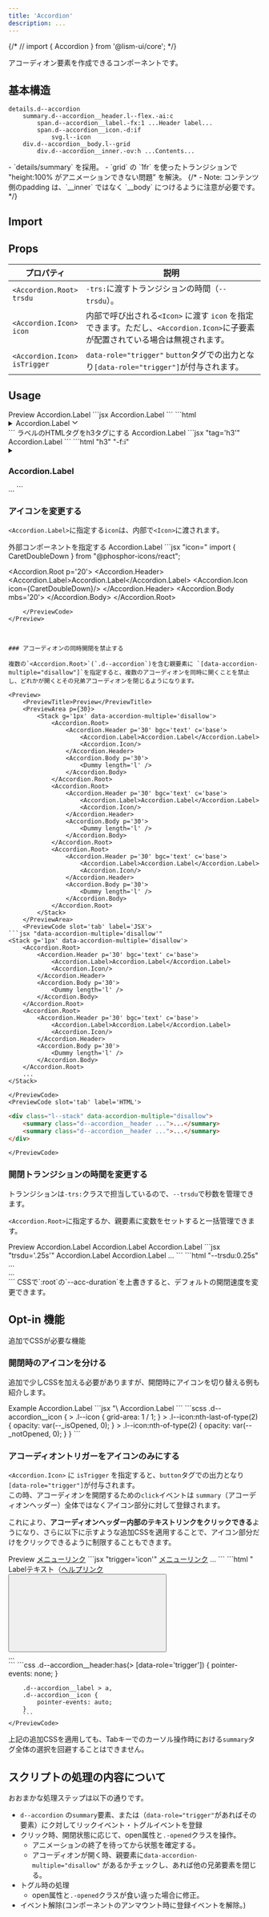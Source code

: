```yaml
---
title: 'Accordion'
description: ...
---
```



{/* // import { Accordion } from '@lism-ui/core'; */}

アコーディオン要素を作成できるコンポーネントです。


## 基本構造
```pug
details.d--accordion
	summary.d--accordion__header.l--flex.-ai:c
		span.d--accordion__label.-fx:1 ...Header label...
		span.d--accordion__icon.-d:if
			svg.l--icon
	div.d--accordion__body.l--grid
		div.d--accordion__inner.-ov:h ...Contents...
```

<Note title='実装方法について' type='info'>
- `details/summary` を採用。
- `grid` の `1fr` を使ったトランジションで "height:100% がアニメーションできない問題" を解決。
	{/* - Note: コンテンツ側のpadding は、`__inner` ではなく `__body` につけるように注意が必要です。 */}
</Note>


## Import

<ImportPackage component='Accordion' script='accordion.js'/>


## Props

| プロパティ | 説明 | 
|---|---|
| <PropBadge>`<Accordion.Root>`</PropBadge><br/>`trsdu` | `-trs:`に渡すトランジションの時間（<PropBadge type="cssvar">`--trsdu`</PropBadge>）。 |
| <PropBadge>`<Accordion.Icon>`</PropBadge><br/>`icon` | 内部で呼び出される`<Icon>` に渡す `icon` を指定できます。ただし、`<Accordion.Icon>`に子要素が配置されている場合は無視されます。 |
| <PropBadge>`<Accordion.Icon>`</PropBadge><br/>`isTrigger` | <PropBadge type="attr">`data-role="trigger"`</PropBadge> `button`タグでの出力となり`[data-role="trigger"]`が付与されます。|



## Usage

<Preview>
	<PreviewTitle>Preview</PreviewTitle>
	<PreviewArea p='20'>
		<Accordion.Root p='20'>
			<Accordion.Header>
				<Accordion.Label>Accordion.Label</Accordion.Label>
				<Accordion.Icon/>
			</Accordion.Header>
			<Accordion.Body mbs='20'>
				<Dummy length='l' />
			</Accordion.Body>
		</Accordion.Root>
	</PreviewArea>
	<PreviewCode slot='tab' label='JSX'>
		```jsx
		<Accordion.Root p='20'>
			<Accordion.Header>
				<Accordion.Label>Accordion.Label</Accordion.Label>
				<Accordion.Icon/>
			</Accordion.Header>
			<Accordion.Body mbs='20'>
				<Dummy length='l' />
			</Accordion.Body>
		</Accordion.Root>
		```
	</PreviewCode>
	<PreviewCode slot='tab' label='HTML'>
```html
<details class="d--accordion -p:20">
	<summary class="d--accordion__header l--flex -ai:c">
		<span class="d--accordion__label -fx:1">Accordion.Label</span>
		<span class="d--accordion__icon -d:if">
			<svg xmlns="http://www.w3.org/2000/svg" viewBox="0 0 256 256" width="1em" height="1em" fill="currentColor" focusable="false" class="l--icon" aria-hidden="true"><path d="M216.49,104.49l-80,80a12,12,0,0,1-17,0l-80-80a12,12,0,0,1,17-17L128,159l71.51-71.52a12,12,0,0,1,17,17Z"></path></svg>
		</span>
	</summary>
	<div class="d--accordion__body l--grid -mbs:20">
		<div class="d--accordion__inner -ov:h">
			<p>Lorem ipsum...</p>
		</div>
	</div>
</details>
```
	</PreviewCode>
</Preview>

<Preview>
	<PreviewTitle>ラベルのHTMLタグをh3タグにする</PreviewTitle>
	<PreviewArea p='20'>
		<Accordion.Root p='30'>
			<Accordion.Header>
				<Accordion.Label tag='h3' f='inherit' fw='bold'>Accordion.Label</Accordion.Label>
				<Accordion.Icon/>
			</Accordion.Header>
			<Accordion.Body mbs='20'>
				<Dummy length='l' />
			</Accordion.Body>
		</Accordion.Root>
	</PreviewArea>
	<PreviewCode slot='tab' label='JSX'>
	```jsx "tag='h3'"
	<Accordion.Root p='20'>
		<Accordion.Header>
			<Accordion.Label tag='h3' f='inherit' fw='bold'>Accordion.Label</Accordion.Label>
			<Accordion.Icon/>
		</Accordion.Header>
		<Accordion.Body mbs='20'>
			<Dummy length='l' />
		</Accordion.Body>
	</Accordion.Root>
	```
	</PreviewCode>
	<PreviewCode slot='tab' label='HTML'>
	```html "h3" "-f:i"
	<details class="d--accordion -p:20">
		<summary class="d--accordion__header l--flex -ai:c">
			<h3 class="d--accordion__label -fx:1 -f:i -fw:bold">Accordion.Label</h3>
			...
	```
	</PreviewCode>
</Preview>


### アイコンを変更する

`<Accordion.Label>`に指定する`icon`は、内部で`<Icon>`に渡されます。

<Preview>
	<PreviewTitle>外部コンポーネントを指定する</PreviewTitle>
	<PreviewArea p='20'>
		<Accordion.Root p='20'>
			<Accordion.Header>
				<Accordion.Label>Accordion.Label</Accordion.Label>
				<Accordion.Icon icon={CaretDoubleDown}/>
			</Accordion.Header>
			<Accordion.Body mbs='20'>
				<Dummy length='l' />
			</Accordion.Body>
		</Accordion.Root>
	</PreviewArea>
	<PreviewCode>
```jsx "icon="
import { CaretDoubleDown } from "@phosphor-icons/react";

<Accordion.Root p='20'>
	<Accordion.Header>
		<Accordion.Label>Accordion.Label</Accordion.Label>
		<Accordion.Icon icon={CaretDoubleDown}/>
	</Accordion.Header>
	<Accordion.Body mbs='20'>
		<Dummy length='l' />
	</Accordion.Body>
</Accordion.Root>
```
	</PreviewCode>
</Preview>



### アコーディオンの同時開閉を禁止する

複数の`<Accordion.Root>`(`.d--accordion`)を含む親要素に `[data-accordion-multiple="disallow"]`を指定すると、複数のアコーディオンを同時に開くことを禁止し、どれかが開くとその兄弟アコーディオンを閉じるようになります。

<Preview>
	<PreviewTitle>Preview</PreviewTitle>
	<PreviewArea p={30}>
		<Stack g='1px' data-accordion-multiple='disallow'>
			<Accordion.Root>
				<Accordion.Header p='30' bgc='text' c='base'>
					<Accordion.Label>Accordion.Label</Accordion.Label>
					<Accordion.Icon/>
				</Accordion.Header>
				<Accordion.Body p='30'>
					<Dummy length='l' />
				</Accordion.Body>
			</Accordion.Root>
			<Accordion.Root>
				<Accordion.Header p='30' bgc='text' c='base'>
					<Accordion.Label>Accordion.Label</Accordion.Label>
					<Accordion.Icon/>
				</Accordion.Header>
				<Accordion.Body p='30'>
					<Dummy length='l' />
				</Accordion.Body>
			</Accordion.Root>
			<Accordion.Root>
				<Accordion.Header p='30' bgc='text' c='base'>
					<Accordion.Label>Accordion.Label</Accordion.Label>
					<Accordion.Icon/>
				</Accordion.Header>
				<Accordion.Body p='30'>
					<Dummy length='l' />
				</Accordion.Body>
			</Accordion.Root>
		</Stack>
	</PreviewArea>
	<PreviewCode slot='tab' label='JSX'>
```jsx "data-accordion-multiple='disallow'"
<Stack g='1px' data-accordion-multiple='disallow'>
	<Accordion.Root>
		<Accordion.Header p='30' bgc='text' c='base'>
			<Accordion.Label>Accordion.Label</Accordion.Label>
			<Accordion.Icon/>
		</Accordion.Header>
		<Accordion.Body p='30'>
			<Dummy length='l' />
		</Accordion.Body>
	</Accordion.Root>
	<Accordion.Root>
		<Accordion.Header p='30' bgc='text' c='base'>
			<Accordion.Label>Accordion.Label</Accordion.Label>
			<Accordion.Icon/>
		</Accordion.Header>
		<Accordion.Body p='30'>
			<Dummy length='l' />
		</Accordion.Body>
	</Accordion.Root>
	...
</Stack>
```
	</PreviewCode>
	<PreviewCode slot='tab' label='HTML'>
```html "data-accordion-multiple=\"disallow\""
<div class="l--stack" data-accordion-multiple="disallow">
	<summary class="d--accordion__header ...">...</summary>
	<summary class="d--accordion__header ...">...</summary>
</div>
```
	</PreviewCode>
</Preview>


### 開閉トランジションの時間を変更する

トランジションは`-trs:`クラスで担当しているので、`--trsdu`で秒数を管理できます。

`<Accordion.Root>`に指定するか、親要素に変数をセットすると一括管理できます。

<Preview>
	<PreviewTitle>Preview</PreviewTitle>
	<PreviewArea p={30}>
		<Stack trsdu='.25s' g='30' style={{'--trsdu--acc': '.25s'}}>
			<Accordion.Root bgc='base-2' bxsh='1' bdrs='3'>
				<Accordion.Header p='30'>
					<Accordion.Label>Accordion.Label</Accordion.Label>
					<Accordion.Icon/>
				</Accordion.Header>
				<Accordion.Body p='30' bd='t' bdc='divider'>
					<Dummy length='l' />
				</Accordion.Body>
			</Accordion.Root>
			<Accordion.Root bgc='base-2' bxsh='1' bdrs='3'>
				<Accordion.Header p='30'>
					<Accordion.Label>Accordion.Label</Accordion.Label>
					<Accordion.Icon/>
				</Accordion.Header>
				<Accordion.Body p='30' bd='t' bdc='divider'>
					<Dummy length='l' />
				</Accordion.Body>
			</Accordion.Root>
			<Accordion.Root bgc='base-2' bxsh='1' bdrs='3'>
				<Accordion.Header p='30'>
					<Accordion.Label>Accordion.Label</Accordion.Label>
					<Accordion.Icon/>
				</Accordion.Header>
				<Accordion.Body  p='30' bd='t' bdc='divider'>
					<Dummy length='l' />
				</Accordion.Body>
			</Accordion.Root>
		</Stack>
	</PreviewArea>
	<PreviewCode slot='tab' label='JSX'>
		```jsx "trsdu='.25s'"
		<Stack trsdu='.25s' g='30'>
			<Accordion.Root bgc='base-2' bxsh='1' bdrs='3'>
				<Accordion.Header p='30'>
					<Accordion.Label>Accordion.Label</Accordion.Label>
					<Accordion.Icon/>
				</Accordion.Header>
				<Accordion.Body p='30' bd='t' bdc='divider'>
					<Dummy length='l' />
				</Accordion.Body>
			</Accordion.Root>
			<Accordion.Root bgc='base-2' bxsh='1' bdrs='3'>
				<Accordion.Header p='30'>
					<Accordion.Label>Accordion.Label</Accordion.Label>
					<Accordion.Icon/>
				</Accordion.Header>
				<Accordion.Body p='30' bd='t' bdc='divider'>
					<Dummy length='l' />
				</Accordion.Body>
			</Accordion.Root>
			...
		</Stack>
		```
	</PreviewCode>
<PreviewCode slot='tab' label='HTML'>
```html "--trsdu:0.25s"
<div class="l--stack -g:30" style="--trsdu:0.25s">
	<summary class="d--accordion__header ...">...</summary>
	<summary class="d--accordion__header ...">...</summary>
</div>
```
</PreviewCode>
</Preview>


<Callout type='info'>
CSSで`:root`の`--acc-duration`を上書きすると、デフォルトの開閉速度を変更できます。
</Callout>




## Opt-in 機能

追加でCSSが必要な機能

### 開閉時のアイコンを分ける

追加で少しCSSを加える必要がありますが、開閉時にアイコンを切り替える例も紹介します。

<Preview>
	<PreviewTitle>Example</PreviewTitle>
	<PreviewArea>
		<Accordion.Root p='20'>
			<Accordion.Header>
				<Accordion.Label>Accordion.Label</Accordion.Label>
				<Accordion.Icon>
					<Icon trs icon={{as:Plus, weight:'bold'}} />
					<Icon trs icon={{as:Minus, weight:'bold'}} />
				</Accordion.Icon>
			</Accordion.Header>
			<Accordion.Body mbs='20'>
				<Dummy length='l' />
			</Accordion.Body>
		</Accordion.Root>
	</PreviewArea>
	<PreviewCode slot='tab' label='JSX'>
		```jsx "\<Icon "
		<Accordion.Root p='20'>
			<Accordion.Header>
				<Accordion.Label>Accordion.Label</Accordion.Label>
				<Accordion.Icon>
					<Icon icon={{as:Plus, weight:'bold'}} />
					<Icon icon={{as:Minus, weight:'bold'}} />
				</Accordion.Icon>
			</Accordion.Header>
			<Accordion.Body mbs='20'>
				<Dummy length='l' />
			</Accordion.Body>
		</Accordion.Root>
		```
	</PreviewCode>
	<PreviewCode slot='tab' label='追加CSS'>
```scss
.d--accordion__icon {
	> .l--icon {
		grid-area: 1 / 1;
	}
	> .l--icon:nth-last-of-type(2) {
		opacity: var(--_isOpened, 0);
	}
	> .l--icon:nth-of-type(2) {
		opacity: var(--_notOpened, 0);
	}
}
```
	</PreviewCode>
</Preview>




### アコーディオントリガーをアイコンのみにする

`<Accordion.Icon>` に `isTrigger` を指定すると、`button`タグでの出力となり`[data-role="trigger"]`が付与されます。  
この時、アコーディオンを開閉するための`click`イベントは `summary`（アコーディオンヘッダー）全体ではなくアイコン部分に対して登録されます。

<IconBadge type='point' /> これにより、**アコーディオンヘッダー内部のテキストリンクをクリックできる**ようになり、さらに以下に示すような追加CSSを適用することで、アイコン部分だけをクリックできるように制限することもできます。

<Preview>
	<PreviewTitle>Preview</PreviewTitle>
	<PreviewArea p='20'>
		<Accordion.Root p='20'>
			<Accordion.Header trigger='icon'>
				<Accordion.Label><a href="#acc-innerlink">メニューリンク</a></Accordion.Label>
				<Accordion.Icon isTrigger bd bdrs='1' bgc='inherit' p='10' />
			</Accordion.Header>
			<Accordion.Body mbs='20'>
				<Dummy />
			</Accordion.Body>
		</Accordion.Root>
	</PreviewArea>
	<PreviewCode slot='tab' label='JSX'>
		```jsx "trigger='icon'"
		<Accordion.Root p='20'>
			<Accordion.Header trigger='icon'>
				<Accordion.Label><a href="#acc-innerlink">メニューリンク</a></Accordion.Label>
				<Accordion.Icon isTrigger bd bdrs='1' bgc='inherit' p='10' />
			</Accordion.Header>
			<Accordion.Body mbs='20'>...</Accordion.Body>
		</Accordion.Root>
		```
	</PreviewCode>
	<PreviewCode slot='tab' label='HTML'>
```html "<button" "data-role=\"trigger\""
<details class="d--accordion -p:20">
	<summary class="d--accordion__header l--flex -ai:c">
		<span class="d--accordion__label -fx:1">Labelテキスト（<a href="#acc-innerlink">ヘルプリンク</a></span>
		<button class="d--accordion__icon -d:ig -bd: -bdrs:1 -bgc:inherit -p:10" data-role="trigger">
			<svg class="l--icon"...>...</svg>
		</button>
	</summary>
	<div class="d--accordion__body l--grid -mbs:20">
		<div class="d--accordion__inner -ov:h">...</div>
	</div>
</details>
```
	</PreviewCode>
	<PreviewCode slot='tab' label='追加CSS'>
		```css
		.d--accordion__header:has(> [data-role='trigger']) {
			pointer-events: none;
		}

		.d--accordion__label > a,
		.d--accordion__icon {
			pointer-events: auto;
		}
		```
	</PreviewCode>
</Preview>


<IconBadge type='warning' /> 上記の追加CSSを適用しても、Tabキーでのカーソル操作時における`summary`タグ全体の選択を回避することはできません。



## スクリプトの処理の内容について

おおまかな処理ステップは以下の通りです。

- `d--accordion` の`summary`要素、または（`data-role="trigger"`があればその要素）にク対してリックイベント・トグルイベントを登録
- クリック時、開閉状態に応じて、open属性と`.-opened`クラスを操作。
    - アニメーションの終了を待ってから状態を確定する。
	- アコーディオンが開く時、親要素に`data-accordion-multiple="disallow"` があるかチェックし、あれば他の兄弟要素を閉じる。
- トグル時の処理
    - open属性と`.-opened`クラスが食い違った場合に修正。
- イベント解除(コンポーネントのアンマウント時に登録イベントを解除。)
